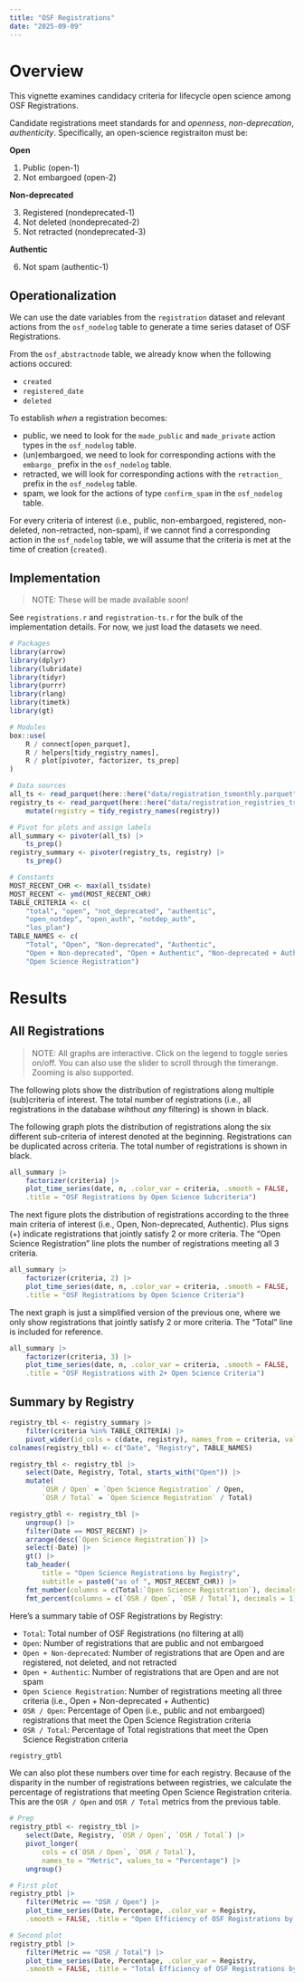 ```yaml
---
title: "OSF Registrations"
date: "2025-09-09"
---
```


# Overview
This vignette examines candidacy criteria for lifecycle open science among OSF Registrations.

Candidate registrations meet standards for and *openness*, *non-deprecation*, *authenticity*.  Specifically, an open-science registraiton must be:

**Open**

1. Public (open-1)
2. Not embargoed (open-2)

**Non-deprecated**

3. Registered (nondeprecated-1)
4. Not deleted (nondeprecated-2)
5. Not retracted (nondeprecated-3)

**Authentic**

6. Not spam (authentic-1)

## Operationalization

We can use the date variables from the `registration` dataset and relevant actions from the `osf_nodelog` table to generate a time series dataset of OSF Registrations. 

From the `osf_abstractnode` table, we already know when the following actions occured:

- `created`
- `registered_date`
- `deleted`

To establish *when* a registration becomes: 

- public, we need to look for the `made_public` and `made_private` action types in the `osf_nodelog` table.  
- (un)embargoed, we need to look for corresponding actions with the `embargo_` prefix in the `osf_nodelog` table.
- retracted, we will look for corresponding actions with the `retraction_` prefix in the `osf_nodelog` table.
- spam, we look for the actions of type `confirm_spam` in the `osf_nodelog` table.

For every criteria of interest (i.e., public, non-embargoed, registered, non-deleted, non-retracted, non-spam), if we cannot find a corresponding action in the `osf_nodelog` table, we will assume that the criteria is met at the time of creation (`created`).

## Implementation

> NOTE:  These will be made available soon!

See `registrations.r` and `registration-ts.r` for the bulk of the implementation details.  For now, we just load the datasets we need.

```r
# Packages
library(arrow)
library(dplyr)
library(lubridate)
library(tidyr)
library(purrr)
library(rlang)
library(timetk)
library(gt)

# Modules
box::use(
    R / connect[open_parquet],
    R / helpers[tidy_registry_names],
    R / plot[pivoter, factorizer, ts_prep]
)

# Data sources
all_ts <- read_parquet(here::here("data/registration_tsmonthly.parquet"))
registry_ts <- read_parquet(here::here("data/registration_registries_tsmonthly.parquet")) |>
    mutate(registry = tidy_registry_names(registry))

# Pivot for plots and assign labels
all_summary <- pivoter(all_ts) |>
    ts_prep()
registry_summary <- pivoter(registry_ts, registry) |>
    ts_prep()

# Constants
MOST_RECENT_CHR <- max(all_ts$date)
MOST_RECENT <- ymd(MOST_RECENT_CHR)
TABLE_CRITERIA <- c(
    "total", "open", "not_deprecated", "authentic",
    "open_notdep", "open_auth", "notdep_auth",
    "los_plan")
TABLE_NAMES <- c(
    "Total", "Open", "Non-deprecated", "Authentic",
    "Open + Non-deprecated", "Open + Authentic", "Non-deprecated + Authentic",
    "Open Science Registration")
```


# Results

## All Registrations

> NOTE: All graphs are interactive.  Click on the legend to toggle series on/off.  You can also use the slider to scroll through the timerange.  Zooming is also supported.

The following plots show the distribution of registrations along multiple (sub)criteria of interest.  The total number of registrations (i.e., all registrations in the database wihthout *any* filtering) is shown in black.

The following graph plots the distribution of registrations along the six different sub-criteria of interest denoted at the beginning.  Registrations can be duplicated across criteria.  The total number of registrations is shown in black.

```r
all_summary |>
    factorizer(criteria) |>
    plot_time_series(date, n, .color_var = criteria, .smooth = FALSE,
    .title = "OSF Registrations by Open Science Subcriteria")
```


The next figure plots the distribution of registrations according to the three main criteria of interest (i.e., Open, Non-deprecated, Authentic).  Plus signs (+) indicate registrations that jointly satisfy 2 or more criteria.  The "Open Science Registration" line plots the number of registrations meeting all 3 criteria.

```r
all_summary |>
    factorizer(criteria, 2) |>
    plot_time_series(date, n, .color_var = criteria, .smooth = FALSE,
    .title = "OSF Registrations by Open Science Criteria")

```

The next graph is just a simplified version of the previous one, where we only show registrations that jointly satisfy 2 or more criteria.  The "Total" line is included for reference.

```r
all_summary |> 
    factorizer(criteria, 3) |>
    plot_time_series(date, n, .color_var = criteria, .smooth = FALSE,
    .title = "OSF Registrations with 2+ Open Science Criteria")
```



## Summary by Registry

```r
registry_tbl <- registry_summary |>
    filter(criteria %in% TABLE_CRITERIA) |>
    pivot_wider(id_cols = c(date, registry), names_from = criteria, values_from = n)
colnames(registry_tbl) <- c("Date", "Registry", TABLE_NAMES)

registry_tbl <- registry_tbl |>
    select(Date, Registry, Total, starts_with("Open")) |>
    mutate(
        `OSR / Open` = `Open Science Registration` / Open,
        `OSR / Total` = `Open Science Registration` / Total)

registry_gtbl <- registry_tbl |>
    ungroup() |>
    filter(Date == MOST_RECENT) |>
    arrange(desc(`Open Science Registration`)) |>
    select(-Date) |>
    gt() |>
    tab_header(
        title = "Open Science Registrations by Registry",
        subtitle = paste0("as of ", MOST_RECENT_CHR)) |>
    fmt_number(columns = c(Total:`Open Science Registration`), decimals = 0) |>
    fmt_percent(columns = c(`OSR / Open`, `OSR / Total`), decimals = 1) 
```


Here's a summary table of OSF Registrations by Registry:

- `Total`: Total number of OSF Registrations (no filtering at all)
- `Open`: Number of registrations that are public and not embargoed
- `Open + Non-deprecated`: Number of registrations that are Open and are registered, not deleted, and not retracted
- `Open + Authentic`: Number of registrations that are Open and are not spam
- `Open Science Registration`: Number of registrations meeting all three criteria (i.e., Open + Non-deprecated + Authentic)
- `OSR / Open`: Percentage of Open (i.e., public and not embargoed) registrations that meet the Open Science Registration criteria
- `OSR / Total`: Percentage of Total registrations that meet the Open Science Registration criteria

```r
registry_gtbl

```


We can also plot these numbers over time for each registry.  Because of the disparity in the number of registrations between registries, we calculate the percentage of registrations that meeting Open Science Registration criteria.  This are the `OSR / Open` and `OSR / Total` metrics from the previous table.

```r
# Prep
registry_ptbl <- registry_tbl |>
    select(Date, Registry, `OSR / Open`, `OSR / Total`) |>
    pivot_longer(
        cols = c(`OSR / Open`, `OSR / Total`),
        names_to = "Metric", values_to = "Percentage") |>
    ungroup()

# First plot
registry_ptbl |>
    filter(Metric == "OSR / Open") |>
    plot_time_series(Date, Percentage, .color_var = Registry,
    .smooth = FALSE, .title = "Open Efficiency of OSF Registrations by Registry")
```

```r
# Second plot
registry_ptbl |>
    filter(Metric == "OSR / Total") |>
    plot_time_series(Date, Percentage, .color_var = Registry,
    .smooth = FALSE, .title = "Total Efficiency of OSF Registrations by Registry")
```